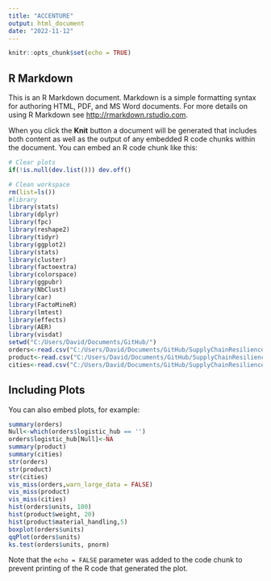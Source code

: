 ```yaml
---
title: "ACCENTURE"
output: html_document
date: "2022-11-12"
---
```


```r
knitr::opts_chunk$set(echo = TRUE)
```

## R Markdown

This is an R Markdown document. Markdown is a simple formatting syntax for authoring HTML, PDF, and MS Word documents. For more details on using R Markdown see <http://rmarkdown.rstudio.com>.

When you click the **Knit** button a document will be generated that includes both content as well as the output of any embedded R code chunks within the document. You can embed an R code chunk like this:

```r
# Clear plots
if(!is.null(dev.list())) dev.off()

# Clean workspace
rm(list=ls())
#library
library(stats)
library(dplyr)
library(fpc)
library(reshape2)
library(tidyr)
library(ggplot2)
library(stats)
library(cluster)
library(factoextra)
library(colorspace)
library(ggpubr)
library(NbClust)
library(car)
library(FactoMineR)
library(lmtest)
library(effects)
library(AER)
library(visdat)
setwd("C:/Users/David/Documents/GitHub/")
orders<-read.csv("C:/Users/David/Documents/GitHub/SupplyChainResilience-Datathon-2022-UPC/RAW_DATA/orders.csv", sep = ";")
product<-read.csv("C:/Users/David/Documents/GitHub/SupplyChainResilience-Datathon-2022-UPC/RAW_DATA/product_attributes.csv", sep = ",")
cities<-read.csv("C:/Users/David/Documents/GitHub/SupplyChainResilience-Datathon-2022-UPC/RAW_DATA/cities_data.csv", sep = ";")


```

## Including Plots

You can also embed plots, for example:

```r
summary(orders)
Null<-which(orders$logistic_hub == '')
orders$logistic_hub[Null]<-NA
summary(product)
summary(cities)
str(orders)
str(product)
str(cities)
vis_miss(orders,warn_large_data = FALSE)
vis_miss(product)
vis_miss(cities)
hist(orders$units, 100)
hist(product$weight, 20)
hist(product$material_handling,5)
boxplot(orders$units)
qqPlot(orders$units)
ks.test(orders$units, pnorm)


```

Note that the `echo = FALSE` parameter was added to the code chunk to prevent printing of the R code that generated the plot.
